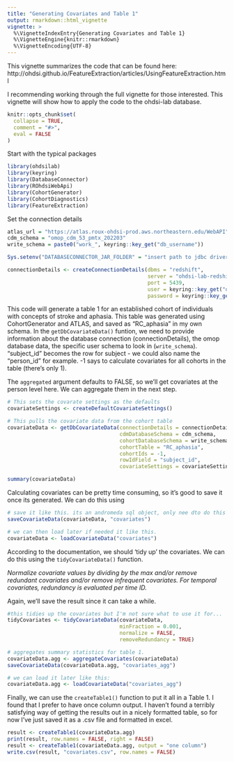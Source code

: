 ```yaml
---
title: "Generating Covariates and Table 1"
output: rmarkdown::html_vignette
vignette: >
  %\VignetteIndexEntry{Generating Covariates and Table 1}
  %\VignetteEngine{knitr::rmarkdown}
  %\VignetteEncoding{UTF-8}
---
```


This vignette summarizes the code that can be found here: http://ohdsi.github.io/FeatureExtraction/articles/UsingFeatureExtraction.html

I recommending working through the full vignette for those interested. This 
vignette will show how to apply the code to the ohdsi-lab database.

```r
knitr::opts_chunk$set(
  collapse = TRUE,
  comment = "#>",
  eval = FALSE
)
```

Start with the typical packages

```r
library(ohdsilab)
library(keyring)
library(DatabaseConnector)
library(ROhdsiWebApi)
library(CohortGenerator)
library(CohortDiagnostics)
library(FeatureExtraction)
```

Set the connection details

```r
atlas_url = "https://atlas.roux-ohdsi-prod.aws.northeastern.edu/WebAPI"
cdm_schema = "omop_cdm_53_pmtx_202203"
write_schema = paste0("work_", keyring::key_get("db_username"))

Sys.setenv("DATABASECONNECTOR_JAR_FOLDER" = "insert path to jdbc driver here")

connectionDetails <- createConnectionDetails(dbms = "redshift",
                                             server = "ohdsi-lab-redshift-cluster-prod.clsyktjhufn7.us-east-1.redshift.amazonaws.com/ohdsi_lab",
                                             port = 5439,
                                             user = keyring::key_get("db_username"),
                                             password = keyring::key_get("db_password"))
```

This code will generate a table 1 for an established cohort of individuals with 
concepts of stroke and aphasia. This table was generated using CohortGenerator 
and ATLAS, and saved as "RC_aphasia" in my own schema. In the 
`getDbCovariateData()` funtion, we need to provide information about the 
database connection (connectionDetails), the omop database data, the specific 
user schema to look in (`write_schema`). "subject_id" becomes the row for 
subject - we could also name the "person_id" for example. -1 says to calculate 
covariates for all cohorts in the table (there's only 1). 

The `aggregated` argument defaults to FALSE, so we'll get covariates at the 
person level here. We can aggregate them in the next step.

```r
# This sets the covarate settings as the defaults
covariateSettings <- createDefaultCovariateSettings()

# This pulls the covariate data from the cohort table
covariateData <- getDbCovariateData(connectionDetails = connectionDetails,
                                    cdmDatabaseSchema = cdm_schema,
                                    cohortDatabaseSchema = write_schema,
                                    cohortTable = "RC_aphasia",
                                    cohortIds = -1,
                                    rowIdField = "subject_id", 
                                    covariateSettings = covariateSettings)

summary(covariateData)
```

Calculating covariates can be pretty time consuming, so it's good to save it 
once its generated. We can do this using 
```r
# save it like this. its an andromeda sql object, only nee dto do this once. 
saveCovariateData(covariateData, "covariates")

# we can then load later if needed it like this.
covariateData <- loadCovariateData("covariates")
```

According to the documentation, we should 'tidy up' the covariates. We can do 
this using the `tidyCovariateData()` function. 

*Normalize covariate values by dividing by the max and/or remove redundant covariates and/or remove infrequent covariates. For temporal covariates, redundancy is evaluated per time ID.*

Again, we'll save the result since it can take a while. 
```r
#this tidies up the covariates but I'm not sure what to use it for...
tidyCovariates <- tidyCovariateData(covariateData,
                                    minFraction = 0.001,
                                    normalize = FALSE,
                                    removeRedundancy = TRUE)

# aggregates summary statistics for table 1.
covariateData.agg <- aggregateCovariates(covariateData)
saveCovariateData(covariateData.agg, "covariates_agg")

# we can load it later like this:
covariateData.agg <- loadCovariateData("covariates_agg")
```

Finally, we can use the `createTable1()` function to put it all in a Table 1. I 
found that I prefer to have once column output. I haven't found a terribly 
satisfying way of getting the results out in a nicely formatted table, so for 
now I've just saved it as a .csv file and formatted in excel. 

```r
result <- createTable1(covariateData.agg)
print(result, row.names = FALSE, right = FALSE)
result <- createTable1(covariateData.agg, output = "one column")
write.csv(result, "covariates.csv", row.names = FALSE)
```




